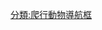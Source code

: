 {{Navbox with collapsible sections
| name =魚龍形下綱
| title = {{le|魚龍形下綱|Ichthyosauromorpha}}
| bodyclass = hlist
| state = {{{state|expanded}}}
| selected = {{{1|}}}

| group1 = {{Nobold|<small>
* 界 [[動物界]]
* 門: [[脊索動物門]]
* 演化支: [[蜥形綱]]
* 演化支: [[雙孔亞綱]]
</small>}}
| list1 =
  {{Navbox|subgroup
  | group1 = [[真爬行動物]]
  | list1 =
    {{Navbox|subgroup
    | list1 =
** 參見[[Template:真爬行動物|真爬行動物]]
    | group2 = {{le|魚龍形下綱|Ichthyosauromorpha}}
    | list2 =
** 見下文↓
    }}
  }}

| group2 = [[基群|基礎]]{{le|魚龍形下綱|Ichthyosauromorpha}}
| abbr2 = B.
| image2 =
[[File:Hupehsuchus.jpg|140px|''Hupehsuchus nanchangensis'']]
[[File:Utatsusaurus BW.jpg|140px|''Utatsusaurus hataii'']]
| list2 =
  {{Navbox|subgroup
  | group1 = {{le|魚龍形下綱|Ichthyosauromorpha|魚<br>龍<br>形<br>下<br>綱}}
  | list1 =
    {{Navbox|subgroup
    | list1 =
* {{link-en|百色魚龍屬|Baisesaurus}}
    | group2 = [[湖北鱷目]]
    | list2 =
      {{Navbox|subgroup
      | list1 =
* {{le|始湖北鱷屬|Eohupehsuchus}}
* [[南漳龍屬]]
      | group2 = [[湖北鱷目|湖北鱷科]]
      | list2 =
        {{Navbox|subgroup
        | list1 =
* [[湖北鱷|湖北鱷屬]]
        | group2 = [[湖北鱷目|似湖北鱷亞科]]
        | list2 =
* {{link-en|扇槳龍屬|Eretmorhipis}}
* {{link-en|似湖北鱷屬|Parahupehsuchus}}
        }}
      }}
    | group3 = {{link-en|魚龍型小綱|Ichthyosauriformes}}
    | list3 =
      {{Navbox|subgroup
      | group1 = {{link-en|鼻喙類|Nasorostra}}
      | list1 =
* {{link-en|短吻龍屬|Cartorhynchus}}
* {{link-en|剛體龍屬|Sclerocormus}}
      | group2 = [[魚龍超目]]
      | list2 =
        {{Navbox|subgroup
        | list1 =
* ?{{le|冰狹灣魚龍屬|Isfjordosaurus}}
* [[巢湖龍屬]]
* {{le|泰魚龍屬|Thaisaurus}}
        | group2 = [[魚龍超目|始魚龍類]]
        | list2 =
          {{Navbox|subgroup
          | group1 = [[短尾魚龍目]]
          | list1 =
            {{Navbox|subgroup
            | list1 =
* {{le|侏儒泅魚龍屬|Parvinatator}}
* [[歌津魚龍屬]]
            | group2 =[[短尾魚龍科]]
            | list2 =
* {{le|狼獾魚龍屬|Gulosaurus}}
* [[短尾魚龍屬]]
            }}
          | group2 = [[魚龍目]]
          | list2 =
** 見下文↓
          }}
        }}
      }}
    }}
  }}

| group3 = [[鱼龙目]]
| abbr3 = I.
| image3 =
[[File:PhalarodonDB15.jpg|140px|''Phalarodon'']]
[[File:Cymbospondylus BW.jpg|140px|''Cymbospondylus'']]
[[File:Shonisaurus popularisDB.jpg|140px|''Shonisaurus popularis'']]
| list3 =
  {{Navbox|subgroup
  | group1 = [[魚龍目|魚<br>龍<br>目]]
  | list1 =
    {{Navbox|subgroup
    | list1 =
* {{le|類無骨魚龍屬|Quasianosteosaurus}}
    | list2 =
      {{Navbox|subgroup
      | group1 = {{nowrap|?{{le|短頭魚龍科|Omphalosauridae}}}}
      | list1 =
* [[短頭魚龍屬]]
* {{link-en|穹齒魚龍屬|Tholodus}}
* {{le|新民龍屬|Xinminosaurus}}
      }}
    | group3 = {{le|休恩魚龍類|Hueneosauria|休<br>恩<br>魚<br>龍<br>類}}
    | list3 =
      {{Navbox|subgroup
      | group1 = {{le|混魚龍類|Mixosauria}}
      | list1 =
        {{Navbox|subgroup
        | list1 =
* {{le|威曼魚龍屬|Wimanius}}
        | group2 =[[混鱼龙科]]
        | list2 =
          {{Navbox|subgroup
          | group1 =  {{link-fr|混魚龍亞科|Mixosaurinae}}
          | list1 =
* {{le|魣魚龍屬|Barracudasauroides}}
* [[混魚龍屬]]
          | group2 ={{le|異齒魚龍亞科|Phalarodontinae}}
          | list2 =
* {{le|Contectopalatus}}
* {{le|異齒魚龍屬|Phalarodon}}
          }}
        }}
      | group2 = {{link-nl|狹鰭足類|Longipinnati}}
      | list2 =
        {{Navbox|subgroup
        | group1 = {{le|杯椎魚龍科|Cymbospondylidae}}
        | list1 =
* [[杯椎魚龍|杯椎魚龍屬]]
* {{le|幽靈魚龍屬|Phantomosaurus}}
* ?{{le|穹齒魚龍屬|Tholodus}}
* ?{{le|新民龍屬|Xinminosaurus}}
        | group2 = {{le|穿脛魚龍科|Toretocnemidae}}
        | list2 =
* {{le|黔魚龍屬|Qianichthyosaurus}}
* {{le|穿脛魚龍屬|Toretocnemus}}
        | group3 = {{le|瑪麗安魚龍類|Merriamosauria}}
        | list3 =
          {{Navbox|subgroup
          | list1 =
* {{le|極光魚龍屬|Auroroborealia}}
* [[貝薩諾龍屬]]?
* [[加利福尼亞魚龍屬]]
* ?{{le|棋鰭魚龍屬|Pessopteryx}}
* [[海帝魚龍屬]]
          | group2 = [[薩斯特魚龍科]]
          | list2 =
* {{le|關嶺魚龍屬|Guanlingsaurus}}
* [[喜馬拉雅魚龍屬]]
* [[薩斯特魚龍屬]]
          | group3 =  [[秀尼魚龍屬|秀尼魚龍科]]
          | list3 =
*[[秀尼魚龍屬]]
          | group4 = [[魚龍目|真魚龍類]]
          | list4 =
            {{Navbox|subgroup
            | list1 =
* {{le|卡洛維龍屬|Callawayia}}
* [[貴州魚龍屬]]
* {{le|棍頭魚龍屬|Mikadocephalus}}
            | group2 = {{le|小胯魚龍類|Parvipelvia}}
            | list2 =
** 見下文↓
            }}
          }}
        }}
      }}
    | list4 =
      {{Navbox|subgroup
      | group1 = 疑名
      | list1 =
* {{le|Pachygonosaurus}}
* {{le|Pessosaurus}}
* {{le|Sphaerodontes}}
* {{le|斯瓦巴魚龍屬|Svalbardosaurus}}
* [[海岸龍屬]]
      }}
    }}
  }}

| group4 = {{le|小胯魚龍類|Parvipelvia}}
| abbr4 = P.
| image4 =
[[File:Excalibosaurus BW.jpg|140px|''Excalibosaurus costini'']]
[[File:Ophthalmosaurus BW.jpg|140px|''Ophthalmosaurus icenicus'']]
| list4 =
  {{Navbox|subgroup
  | group1 ={{le|小胯魚龍類|Parvipelvia|小<br>胯<br>魚<br>龍<br>類}}
  | list1 =
    {{Navbox|subgroup
    | list1 =
* {{le|哈德森希望魚龍屬|Hudsonelpidia}}
* {{le|麥高文魚龍屬|Macgowania}}
    | group2 = {{le|新魚龍類|Neoichthyosauria|新<br>魚<br>龍<br>類}}
    | list2 =
      {{Navbox|subgroup
      | list1 =
* {{le|海洋魚龍屬|Dearcmhara}}
* {{le|豪夫鰭龍屬|Hauffiopteryx}}
* {{le|施瓦本魚龍屬|Suevoleviathan}}
* [[切齒魚龍屬]]
      | list2 =
        {{Navbox|subgroup
        | group1 =  [[蛇嘴魚龍科]]
        | list1 =
* [[真鼻龍屬]]
* [[劍魚魚龍屬]]
* [[蛇嘴魚龍屬]]
* {{le|威廉魚龍屬|Wahlisaurus}}
        }}
      | group3 =[[鮪魚龍類|鮪<br>魚<br>龍<br>類]]
      | list3 =
        {{Navbox|subgroup
        | list1 =
          {{Navbox|subgroup
          | group1 = [[魚龍科]]
          | list1 = 
* [[魚龍屬]]
* [[泅龍屬]]
* {{le|原魚龍屬|Protoichthyosaurus}}
          }}
        | group2 = {{link-en|重肩峰類|Baracromia|重<br>肩<br>峰<br>類}}
        | list2 =
          {{Navbox|subgroup
          | list1 =
* {{le|喬開科魚龍屬|Chacaicosaurus}}
* [[狹翼魚龍屬]]
          | group2 = [[大眼魚龍科|大<br>眼<br>魚<br>龍<br>科]]
          | list2 =
            {{Navbox|subgroup
            | list1 = 
* {{le|冷鰭魚龍屬|Cryopterygius}}
* {{le|基爾豪魚龍屬|Keilhauia}}
* {{le|大鰭魚龍屬|Macropterygius}}
            | group2 = {{le|大眼魚龍亞科|Ophthalmosaurinae}}
            | list2 =
* {{le|實泳魚龍屬|Acamptonectes}}
* {{le|肘翼魚龍屬|Arthropterygius}}
* {{le|潛魚龍屬|Baptanodon}}
* {{le|真加魚龍屬|Gengasaurus}}
* {{le|雅努斯魚龍屬|Janusaurus}}
* {{le|摩斯魚龍屬|Mollesaurus}}
* [[小鰭魚龍屬]]
* [[大眼魚龍屬]]
* {{le|帕爾文魚龍屬|Palvennia}}
* {{le|海龍魚龍屬|Thalassodraco}}
            | group3 = [[扁鰭魚龍亞科]]
            | list3 = 
* {{le|水魚龍屬|Acuetzpalin}}
* [[阿戈爾魚龍屬]]
* {{le|阿薩巴斯卡魚龍屬|Athabascasaurus}}
* [[短鰭魚龍屬]]
* {{le|海靈魚龍屬|Caypullisaurus}}
* {{le|格蘭道魚龍屬|Grendelius}}
* [[列寧魚龍屬]]
* {{le|慈母椎龍屬|Maiaspondylus}}
* {{le|穆伊斯卡魚龍屬|Muiscasaurus}}
* {{le|佩氏魚龍屬|Pervushovisaurus}}
* [[扁鰭魚龍屬]]
* {{le|普盧托尼亞魚龍屬|Plutoniosaurus}}
* {{le|辛比爾斯克魚龍屬|Simbirskiasaurus}}
* {{le|西斯特龍魚龍屬|Sisteronia}}
* [[巧泳魚龍屬]]
* {{le|溫多雷魚龍屬|Undorosaurus}}
* {{le|Kyhytysuka}}
            }}
          }}
        }}
      }}
    }}
  }}

| group5 = 條目分類
| state5 = expanded
| list5 =
* [[:分類:魚龍目|魚龍目]]
* [[:分類:海生爬行動物|海生爬行動物]]
* [[:分類:三疊紀爬行動物|三疊紀爬行動物]]
}}<noinclude>

{{collapsible option|default=expanded}}
[[分類:爬行動物導航框]]
</noinclude>